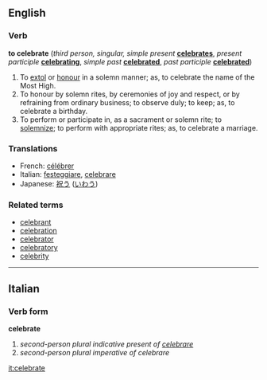 ==English==
===Verb===
'''to celebrate'''  (''third person, singular, simple present'' '''[[celebrates]]''', ''present participle'' '''[[celebrating]]''', ''simple past'' '''[[celebrated]]''', ''past participle'' '''[[celebrated]]''')
#To [[extol]] or [[honour]] in a solemn manner; as, to celebrate the name of the Most High.
#To honour by solemn rites, by ceremonies of joy and respect, or by refraining from ordinary business; to observe duly; to keep; as, to celebrate a birthday.
#To perform or participate in, as a sacrament or solemn rite; to [[solemnize]]; to perform with appropriate rites; as, to celebrate a marriage.

===Translations===
*French: [[célébrer]]
*Italian: [[festeggiare]], [[celebrare]]
*Japanese: [[祝う]] ([[いわう]])

===Related terms===
*[[celebrant]]
*[[celebration]]
*[[celebrator]]
*[[celebratory]]
*[[celebrity]]

----

==Italian==
===Verb form===
'''celebrate'''

# ''second-person plural indicative present of [[celebrare]]''
# ''second-person plural imperative of celebrare''

[[it:celebrate]]